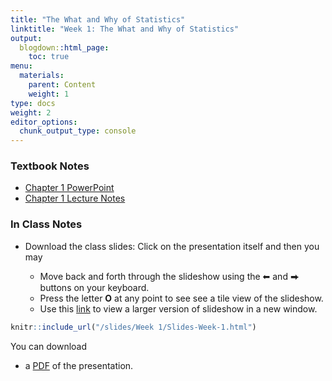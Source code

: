 ```yaml
---
title: "The What and Why of Statistics"
linktitle: "Week 1: The What and Why of Statistics"
output:
  blogdown::html_page:
    toc: true
menu:
  materials:
    parent: Content
    weight: 1
type: docs
weight: 2
editor_options: 
  chunk_output_type: console
---
```


### Textbook Notes

- [Chapter 1 PowerPoint](/lecture_notes/Week1/SSDS_Ch1.pptx){target="_blank"} 
- [Chapter 1 Lecture Notes](/lecture_notes/Week1/SSDS_Ch1.docx){target="_blank"}

### In Class Notes

- Download the class slides: Click on the presentation itself and then you may

  + Move back and forth through the slideshow using the ⬅ and ⮕ buttons on your keyboard.
  + Press the letter **O** at any point to see see a tile view of the slideshow.
  + Use this [link](/slides/Week 1/Slides-Week-1.html){target="_blank"} to view a larger version of slideshow in a new window.

```r
knitr::include_url("/slides/Week 1/Slides-Week-1.html")
```

You can download 

- a [PDF](/slides/Week 1/Slides-Week-1.pdf){target="_blank"} of the presentation. 

